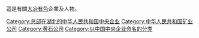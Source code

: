 這是有關[[大冶有色|大冶有色]]企業及人物。

[[Category:总部在湖北的中华人民共和国中央企业‎|Category:总部在湖北的中华人民共和国中央企业‎]]
[[Category:中华人民共和国矿业公司|Category:中华人民共和国矿业公司]]
[[Category:黄石公司|Category:黄石公司]]
[[Category:以中国中央企业命名的分类|Category:以中国中央企业命名的分类]]